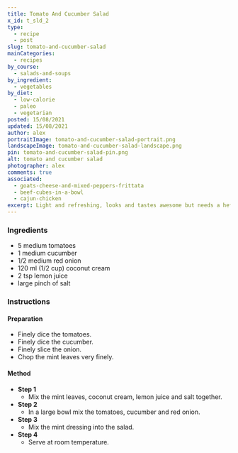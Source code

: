 ```yaml
---
title: Tomato And Cucumber Salad
x_id: t_sld_2
type:
  - recipe
  - post
slug: tomato-and-cucumber-salad
mainCategories: 
  - recipes
by_course:
  - salads-and-soups
by_ingredient:
  - vegetables
by_diet:
  - low-calorie
  - paleo
  - vegetarian
posted: 15/08/2021
updated: 15/08/2021
author: alex
portraitImage: tomato-and-cucumber-salad-portrait.png
landscapeImage: tomato-and-cucumber-salad-landscape.png
pin: tomato-and-cucumber-salad-pin.png
alt: tomato and cucumber salad
photographer: alex
comments: true
associated: 
  - goats-cheese-and-mixed-peppers-frittata
  - beef-cubes-in-a-bowl
  - cajun-chicken
excerpt: Light and refreshing, looks and tastes awesome but needs a hefty bit of protein to go with it.
---
```


<Ingredients>

### Ingredients
    
  - 5 medium tomatoes
  - 1 medium cucumber
  - 1/2 medium red onion 
  - 120 ml (1/2 cup) coconut cream
  - 2 tsp lemon juice
  - large pinch of salt

</Ingredients>

<Instructions>

### Instructions

#### Preparation

  - Finely dice the tomatoes.
  - Finely dice the cucumber.
  - Finely slice the onion.
  - Chop the mint leaves very finely.

#### Method

  - **Step 1**
    - Mix the mint leaves, coconut cream, lemon juice and salt together.
  - **Step 2**
    - In a large bowl mix the tomatoes, cucumber and red onion.
  - **Step 3**
    - Mix the mint dressing into the salad.
  - **Step 4**
    - Serve at room temperature.

</Instructions>


